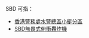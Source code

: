 SBD 可指：
*[[香港警務處|香港警務處]][[水警總區|水警總區]][[小艇分區|小艇分區]]
*[[SBD無畏式俯衝轟炸機|SBD無畏式俯衝轟炸機]]

{{disambig|cat=三字拉丁字母縮寫消歧義}}